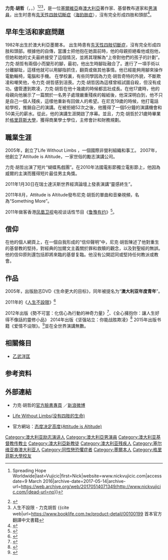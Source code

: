 {{noteTA
|T=zh-cn:力克·胡哲;zh-tw:力克· 胡哲;zh-hk:力克·胡哲;
|1=zh-cn:力克;zh-tw:力克;zh-hk:力克;
|2=zh-cn:胡哲;zh-tw:胡哲;zh-hk: 胡哲;
}}
{{Infobox person
|name        = 力克· 胡哲
|image       = File:CBR-AIA-Nick-Vujicic-021916-0252.jpg
|caption     =  2016年的胡哲
|birth_name = 力克·詹姆斯·胡哲<br/>（Nicholas James Vujicic）
|birth_date  = {{birth date and age|df=yes|1982|12|04}}
|birth_place = {{AUS}}[[墨尔本|墨尔本]]
|death_date  = 
|death_place =
|ethnicity   = 
|education   = 会计和金融规划学士学位
|alma_mater  = [[格里菲斯大学|格里菲斯大学]]
|occupation  = [[传福音|布道家]]、[[励志演讲人|励志演讲人]]
|religion    = 基督教
|children    =  4（有一對雙胞胎）
|website     = [http://www.nickvujicic.com/ nickvujicic.com]
|imagesize   = 235px
|spouse      = 宮原佳苗 2012年结婚
}}

'''力克·胡哲'''（{{lang-en|Nick Vujicic}}，{{IPAc-en|ˈ|v|uː|ɪ|tʃ|ɪ|tʃ}}，{{bd|1982年|12月4日|}}）<ref name="website">{{Cite web|url=http://www.nickvujicic.com|title=Nick Vujicic {{!}} Spreading Hope Worldwide|last=Vujicic|first=Nick|website=www.nickvujicic.com|accessdate=9 March 2016|archive-date=2017-05-14|archive-url=https://web.archive.org/web/20170514071349/http://www.nickvujicic.com/|dead-url=no}}</ref><ref name="nickbio">{{cite web|url=http://www.lifewithoutlimbs.org/about-nick/bio/|title=Life Without Limbs: About Nick Vujicic|accessdate=28 September 2009|archive-date=2017-05-20|archive-url=https://web.archive.org/web/20170520171143/http://www.lifewithoutlimbs.org/about-nick/bio/|dead-url=no}}</ref><ref>人生不設限 - 力克胡哲 {{cite web|url=https://www.booklife.com.tw/product-detail/00100199 {{Wayback|url=https://www.booklife.com.tw/product-detail/00100199 |date=20220620010917 }} 首本官方翻譯中文書籍</ref>，是一位[[塞爾維亞|塞爾維亞]]裔[[澳大利亞|澳大利亞]]著作家、基督教布道家和[[男演員|男演員]]，出生时患有[[先天性四肢切断症|先天性四肢切斷症]]（[[海豹肢症|海豹肢症]]），沒有完全形成四肢和頭部<ref>{{cite web|title=Born without arms and legs|url=http://www.bbc.co.uk/worldservice/programmes/2011/02/110223_outlook_without_limbs_vujicic.shtml|website=BBC News|accessdate=2017-05-19|date=2011-02-23|archive-date=2018-08-19|archive-url=https://web.archive.org/web/20180819160250/http://www.bbc.co.uk/worldservice/programmes/2011/02/110223_outlook_without_limbs_vujicic.shtml|dead-url=no}}</ref>。

==早年生活和家庭問題==
1982年出生於澳大利亞墨爾本。
出生時患有[[先天性四肢切斷症|先天性四肢切斷症]]，沒有完全形成四肢和頭部。根據他的自傳，當護士把他抱在她面前時，他的母親拒絕看他或抱他，但她和她的丈夫最終接受了這個情況，並將其理解為“上帝對他們的孩子的計劃”。力克·胡哲有兩個小而變形的腳，最初，他出生時腳趾融合了。進行了一項手術以分離腳趾，這樣他就可以用腳指抓住，翻頁或做其他事情。他已經能夠用腳來操作電動輪椅，電腦和手機。 在學校裏，有些同學因為力克·胡哲奇特的外貌，不斷欺凌和嘲笑他，令力克·胡哲感到沮喪。力克·胡哲因為這樣曾經試圖自殺，但沒有成功。儘管遭到欺凌，力克·胡哲在他十幾歲的時候都茁壯成長。在他17歲時，他的母親向他展示了一篇關於一名男子處理嚴重殘疾的報紙後，他深深明白到，他不只是自己一個人殘疾，這樣他重新有回做人的希望。在尼克19歲的時候，他打電話給學校，推銷自己的演講。在被拒絕52次之後，他獲得了一個5分鐘的演講機會和50美元的薪水。從此，他的演講生涯開啟了序幕。並且，力克·胡哲於21歲時畢業於[[格里菲斯大學|格里菲斯大學]]，獲得商業學士學位，主修會計和財務規劃。

==職業生涯==
2005年，創立了Life Without Limbs ，一個國際非營利組織和事工。 2007年，他創立了Attitude is Altitude，一家世俗的勵志演講公司。

力克·胡哲出演了短片“蝴蝶馬戲團”。在2010年法國電影節獨立電影節上，他因為威爾的主演而獲得短片最佳男主角獎。

2011年1月30日在瑞士達沃斯世界經濟論壇上發表演講“靈感終生”。

2011年8月，Attitude is Altitude發布尼克·胡哲的單曲和音樂視頻，名為“Something More”。

2011年做客香港[[凤凰卫视|凤凰卫视]]电视谈话性节目《[[鲁豫有约|鲁豫有约]]》<ref>{{Cite web|url=http://www.bbra.cn/Item.aspx?id=7507|title=尼克·胡哲作客《鲁豫有约》|accessdate=2018-08-30|archive-date=2018-08-30|archive-url=https://web.archive.org/web/20180830142306/http://www.bbra.cn/Item.aspx?id=7507|dead-url=no}}</ref>。

==信仰==
在他的個人網頁上，在一個自我形成的“信仰聲明”中，尼克·胡哲陳述了他對重生的基督教的堅持，對經典的加爾文主義關於罪和救贖的觀念，以及對聖經的無誤。他的信仰原則還包括即將來臨的基督复臨。他沒有公開認同或堅持任何教派或教會。

==作品==
2005年，出版励志DVD《生命更大的目标》，同年被提名为“'''澳大利亚年度青年'''”。

2011年的《[[人生不設限|人生不設限]]》<ref>{{Cite web|url=http://www.sohu.com/a/200967563_673573|title=Life Without Limits|3=|accessdate=2018-07-05|archive-date=2018-07-05|archive-url=https://web.archive.org/web/20180705121452/http://www.sohu.com/a/200967563_673573|dead-url=no}}</ref>

2012年出版《勢不可當：化信心為行動的神奇力量》<ref>{{Cite web|url=http://www.newtimes.co.rw/section/article/2015-04-15/187859|title=Being someone else's miracle: Rwanda's story|last=Muteshi|first=Musabi|website=The New Times Rwanda|accessdate=2016-03-08|archive-date=2016-08-21|archive-url=https://web.archive.org/web/20160821181704/http://www.newtimes.co.rw/section/article/2015-04-15/187859/|dead-url=no}}</ref>、《全心擁抱你：讓人生好得不像話的靈修小品》
2014年出版《坚强站立：你能战胜欺凌》<ref>{{cite web|url=http://news.sina.com.cn/o/2014-04-03/180229858797.shtml|title=澳大利亚无四肢励志演说家出新书 教读者如何战胜欺凌|3=|accessdate=2018-07-10|archive-date=2018-07-10|archive-url=https://web.archive.org/web/20180710102159/http://news.sina.com.cn/o/2014-04-03/180229858797.shtml|dead-url=no}}</ref>
2015年出版书籍《爱情不设限》。<ref>{{cite web|url=http://xian.qq.com/a/20151128/024187.htm|title=Love Without Limit|accessdate=2018-07-05|archive-date=2018-07-05|archive-url=https://web.archive.org/web/20180705092947/http://xian.qq.com/a/20151128/024187.htm|dead-url=no}}</ref>並在全世界演講無數。

== 相關條目 ==
* [[乙武洋匡|乙武洋匡]]

== 参考资料 ==
{{reflist}}

== 外部連結 ==
{{Commonscat|Nick Vujicic}}
* 力克·胡哲的[https://www.facebook.com/lwlhope 官方臉書專頁] {{Wayback|url=https://www.facebook.com/lwlhope |date=20220614011157 }}／[http://www.weibo.com/u/6083251968 新浪微博] {{Wayback|url=http://www.weibo.com/u/6083251968 |date=20220618232533 }}
* {{en}}[http://www.lifewithoutlimbs.org/ Life Without Limbs(没有四肢的生命)]{{Wayback|url=http://www.lifewithoutlimbs.org/ |date=20090217021243 }}
* {{en}}官方網站：[http://www.attitudeisaltitude.com/ 态度决定高度(Attitude is Altitude)]{{Wayback|url=http://www.attitudeisaltitude.com/ |date=20100616103317 }}

{{Authority control}}
{{DEFAULTSORT:Vujicic, Nick}}
[[Category:澳大利亚励志演讲人|Category:澳大利亚励志演讲人]]
[[Category:澳大利亞男演員|Category:澳大利亞男演員]]
[[Category:澳大利亚基督教传教士|Category:澳大利亚基督教传教士]]
[[Category:澳大利亞新教徒|Category:澳大利亞新教徒]]
[[Category:澳大利亚残疾人|Category:澳大利亚残疾人]]
[[Category:塞尔维亚裔澳大利亚人|Category:塞尔维亚裔澳大利亚人]]
[[Category:同性戀恐懼症者|Category:同性戀恐懼症者]]
[[Category:墨爾本人|Category:墨爾本人]]
[[Category:格里菲斯大學校友|Category:格里菲斯大學校友]]